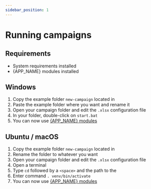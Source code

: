 ```yaml
---
sidebar_position: 1
---
```



# Running campaigns

## Requirements

- System requirements installed
- {APP_NAME} modules installed

## Windows

1. Copy the example folder `new-campaign` located in <ExampleDirectory version={VERSION} />
2. Paste the example folder where you want and rename it
3. Open your campaign folder and edit the `.xlsx` configuration file
4. In your <AppDirectory/> folder, double-click on `start.bat`
5. You can now use [{APP_NAME} modules](./modules-presentation)

## Ubuntu / macOS

1. Copy the example folder `new-campaign` located in <ExampleDirectory version={VERSION} />
2. Rename the folder to whatever you want
3. Open your campaign folder and edit the `.xlsx` configuration file
4. Open a terminal
5. Type `cd` followed by a `<space>` and the path to the <AppDirectory version={VERSION} />
6. Enter command `. venv/bin/activate`
7. You can now use [{APP_NAME} modules](./modules-presentation)
